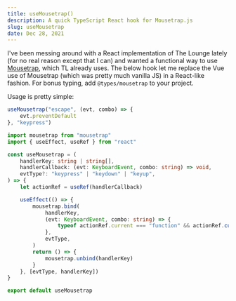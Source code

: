 ```yaml
---
title: useMousetrap()
description: A quick TypeScript React hook for Mousetrap.js
slug: useMousetrap
date: Dec 28, 2021
---
```


I've been messing around with a React implementation of The Lounge lately (for no real reason except that I can) and wanted a functional way to use [Mousetrap](https://craig.is/killing/mice), which TL already uses.  The below hook let me replace the Vue use of Mousetrap (which was pretty much vanilla JS) in a React-like fashion. For bonus typing, add `@types/mousetrap` to your project.

Usage is pretty simple:
```ts
useMousetrap("escape", (evt, combo) => {
	evt.preventDefault
}, "keypress")
```

```ts
import mousetrap from "mousetrap"
import { useEffect, useRef } from "react"

const useMousetrap = (
	handlerKey: string | string[],
	handlerCallback: (evt: KeyboardEvent, combo: string) => void,
	evtType?: "keypress" | "keydown" | "keyup",
) => {
	let actionRef = useRef(handlerCallback)

	useEffect(() => {
		mousetrap.bind(
			handlerKey,
			(evt: KeyboardEvent, combo: string) => {
				typeof actionRef.current === "function" && actionRef.current(evt, combo)
			},
			evtType,
		)
		return () => {
			mousetrap.unbind(handlerKey)
		}
	}, [evtType, handlerKey])
}

export default useMousetrap
```